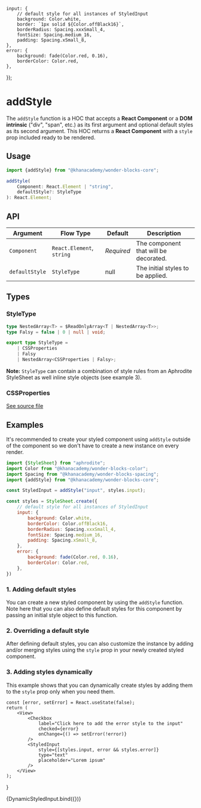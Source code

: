 

<Meta title="Core / addStyle" />

    input: {
        // default style for all instances of StyledInput
        background: Color.white,
        border: `1px solid ${Color.offBlack16}`,
        borderRadius: Spacing.xxxSmall_4,
        fontSize: Spacing.medium_16,
        padding: Spacing.xSmall_8,
    },
    error: {
        background: fade(Color.red, 0.16),
        borderColor: Color.red,
    },
});


# addStyle

The `addStyle` function is a HOC that accepts a **React Component** or a **DOM**
**intrinsic** ("div", "span", etc.) as its first argument and optional default
styles as its second argument. This HOC returns a **React Component** with a
`style` prop included ready to be rendered.

## Usage

```js
import {addStyle} from "@khanacademy/wonder-blocks-core";

addStyle(
    Component: React.Element | "string",
    defaultStyle?: StyleType
): React.Element;
```

## API

| Argument | Flow&nbsp;Type | Default | Description |
| --- | --- | --- | --- |
| `Component` | `React.Element`, `string` | _Required_ | The component that will be decorated. |
| `defaultStyle` | `StyleType` | null | The initial styles to be applied. |

## Types

### StyleType

```ts
type NestedArray<T> = $ReadOnlyArray<T | NestedArray<T>>;
type Falsy = false | 0 | null | void;

export type StyleType =
    | CSSProperties
    | Falsy
    | NestedArray<CSSProperties | Falsy>;
```

**Note:** `StyleType` can contain a combination of style rules from an Aphrodite
StyleSheet as well inline style objects (see example 3).

### CSSProperties

[See source file](https://github.com/Khan/wonder-blocks/blob/main/flow-typed/aphrodite.flow.js#L13)

## Examples

It's recommended to create your styled component using `addStyle` outside of the
component so we don't have to create a new instance on every render.

```js
import {StyleSheet} from "aphrodite";
import Color from "@khanacademy/wonder-blocks-color";
import Spacing from "@khanacademy/wonder-blocks-spacing";
import {addStyle} from "@khanacademy/wonder-blocks-core";

const StyledInput = addStyle("input", styles.input);

const styles = StyleSheet.create({
    // default style for all instances of StyledInput
    input: {
        background: Color.white,
        borderColor: Color.offBlack16,
        borderRadius: Spacing.xxxSmall_4,
        fontSize: Spacing.medium_16,
        padding: Spacing.xSmall_8,
    },
    error: {
        background: fade(Color.red, 0.16),
        borderColor: Color.red,
    },
})
```

### 1. Adding default styles

You can create a new styled component by using the `addStyle` function. Note
here that you can also define default styles for this component by passing an
initial style object to this function.

<Canvas withSource="open">
    <Story name="With default style">
        <StyledInput type="text" placeholder="This is a styled input" />
    </Story>
</Canvas>

### 2. Overriding a default style

After defining default styles, you can also customize the instance by adding
and/or merging styles using the `style` prop in your newly created styled
component.

<Canvas withSource="open">
    <Story name="Override styles">
        <StyledInput
            style={styles.error}
            type="text"
            placeholder="With an error style"
        />
    </Story>
</Canvas>

### 3. Adding styles dynamically

This example shows that you can dynamically create styles by adding them to the
`style` prop only when you need them.

    const [error, setError] = React.useState(false);
    return (
        <View>
            <Checkbox
                label="Click here to add the error style to the input"
                checked={error}
                onChange={() => setError(!error)}
            />
            <StyledInput
                style={[styles.input, error && styles.error]}
                type="text"
                placeholder="Lorem ipsum"
            />
        </View>
    );
}


<Canvas withSource="open">
    <Story name="Adding styles dynamically">
        {DynamicStyledInput.bind({})}
    </Story>
</Canvas>